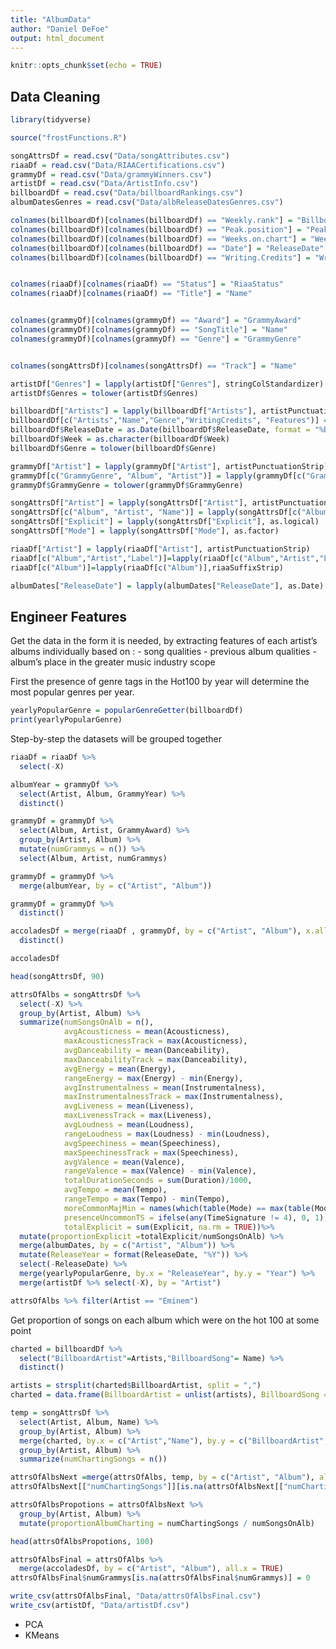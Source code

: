 ```yaml
---
title: "AlbumData"
author: "Daniel DeFoe"
output: html_document
---
```


```r
knitr::opts_chunk$set(echo = TRUE)
```

## Data Cleaning  

```r
library(tidyverse)

source("frostFunctions.R")
```


```r
songAttrsDf = read.csv("Data/songAttributes.csv")
riaaDf = read.csv("Data/RIAACertifications.csv")
grammyDf = read.csv("Data/grammyWinners.csv")
artistDf = read.csv("Data/ArtistInfo.csv")
billboardDf = read.csv("Data/billboardRankings.csv")
albumDatesGenres = read.csv("Data/albReleaseDatesGenres.csv")
```



```r
colnames(billboardDf)[colnames(billboardDf) == "Weekly.rank"] = "BillboardWeekRank"
colnames(billboardDf)[colnames(billboardDf) == "Peak.position"] = "PeakPosBillboard"
colnames(billboardDf)[colnames(billboardDf) == "Weeks.on.chart"] = "WeeksOnBillboard"
colnames(billboardDf)[colnames(billboardDf) == "Date"] = "ReleaseDate"
colnames(billboardDf)[colnames(billboardDf) == "Writing.Credits"] = "WritingCredits"


colnames(riaaDf)[colnames(riaaDf) == "Status"] = "RiaaStatus"
colnames(riaaDf)[colnames(riaaDf) == "Title"] = "Name"


colnames(grammyDf)[colnames(grammyDf) == "Award"] = "GrammyAward"
colnames(grammyDf)[colnames(grammyDf) == "SongTitle"] = "Name"
colnames(grammyDf)[colnames(grammyDf) == "Genre"] = "GrammyGenre"


colnames(songAttrsDf)[colnames(songAttrsDf) == "Track"] = "Name"
```




```r
artistDf["Genres"] = lapply(artistDf["Genres"], stringColStandardizer)
artistDf$Genres = tolower(artistDf$Genres)

billboardDf["Artists"] = lapply(billboardDf["Artists"], artistPunctuationStrip)
billboardDf[c("Artists","Name","Genre","WritingCredits", "Features")] = lapply(billboardDf[c("Artists","Name","Genre","WritingCredits", "Features")], stringColStandardizer) #not lyrics
billboardDf$ReleaseDate = as.Date(billboardDf$ReleaseDate, format = "%B %d, %Y")
billboardDf$Week = as.character(billboardDf$Week)
billboardDf$Genre = tolower(billboardDf$Genre)

grammyDf["Artist"] = lapply(grammyDf["Artist"], artistPunctuationStrip)
grammyDf[c("GrammyGenre", "Album", "Artist")] = lapply(grammyDf[c("GrammyGenre", "Album",  "Artist")],stringColStandardizer)
grammyDf$GrammyGenre = tolower(grammyDf$GrammyGenre)

songAttrsDf["Artist"] = lapply(songAttrsDf["Artist"], artistPunctuationStrip)
songAttrsDf[c("Album", "Artist", "Name")] = lapply(songAttrsDf[c("Album", "Artist", "Name")], stringColStandardizer)
songAttrsDf["Explicit"] = lapply(songAttrsDf["Explicit"], as.logical)
songAttrsDf["Mode"] = lapply(songAttrsDf["Mode"], as.factor)

riaaDf["Artist"] = lapply(riaaDf["Artist"], artistPunctuationStrip)
riaaDf[c("Album","Artist","Label")]=lapply(riaaDf[c("Album","Artist","Label")],stringColStandardizer)
riaaDf[c("Album")]=lapply(riaaDf[c("Album")],riaaSuffixStrip)

albumDates["ReleaseDate"] = lapply(albumDates["ReleaseDate"], as.Date)

```





## Engineer Features
Get the data in the form it is needed, by extracting features of each artist's albums individually based on :
  - song qualities
  - previous album qualities
  - album's place in the greater music industry scope
  
First the presence of genre tags in the Hot100 by year will determine the most popular genres per year. 
```r
yearlyPopularGenre = popularGenreGetter(billboardDf)
print(yearlyPopularGenre)
```

Step-by-step the datasets will be grouped together

```r
riaaDf = riaaDf %>%
  select(-X)
```

```r
albumYear = grammyDf %>%
  select(Artist, Album, GrammyYear) %>% 
  distinct()
```

```r
grammyDf = grammyDf %>%
  select(Album, Artist, GrammyAward) %>%
  group_by(Artist, Album) %>%
  mutate(numGrammys = n()) %>% 
  select(Album, Artist, numGrammys) 
```
```r
grammyDf = grammyDf %>%
  merge(albumYear, by = c("Artist", "Album"))
```



```r
grammyDf = grammyDf %>%
  distinct()

accoladesDf = merge(riaaDf , grammyDf, by = c("Artist", "Album"), x.all = TRUE) %>% 
  distinct()

```
```r
accoladesDf
```


```r
head(songAttrsDf, 90)

attrsOfAlbs = songAttrsDf %>%
  select(-X) %>%
  group_by(Artist, Album) %>%
  summarize(numSongsOnAlb = n(), 
            avgAcousticness = mean(Acousticness), 
            maxAcousticnessTrack = max(Acousticness),
            avgDanceability = mean(Danceability),
            maxDanceabilityTrack = max(Danceability), 
            avgEnergy = mean(Energy), 
            rangeEnergy = max(Energy) - min(Energy), 
            avgInstrumentalness = mean(Instrumentalness),
            maxInstrumentalnessTrack = max(Instrumentalness), 
            avgLiveness = mean(Liveness), 
            maxLivenessTrack = max(Liveness),
            avgLoudness = mean(Loudness),
            rangeLoudness = max(Loudness) - min(Loudness),
            avgSpeechiness = mean(Speechiness), 
            maxSpeechinessTrack = max(Speechiness),
            avgValence = mean(Valence), 
            rangeValence = max(Valence) - min(Valence), 
            totalDurationSeconds = sum(Duration)/1000, 
            avgTempo = mean(Tempo), 
            rangeTempo = max(Tempo) - min(Tempo), 
            moreCommonMajMin = names(which(table(Mode) == max(table(Mode)))[1]), 
            presenceUncommonTS = ifelse(any(TimeSignature != 4), 0, 1), 
            totalExplicit = sum(Explicit, na.rm = TRUE))%>%
  mutate(proportionExplicit =totalExplicit/numSongsOnAlb) %>% 
  merge(albumDates, by = c("Artist", "Album")) %>%
  mutate(ReleaseYear = format(ReleaseDate, "%Y")) %>%
  select(-ReleaseDate) %>%
  merge(yearlyPopularGenre, by.x = "ReleaseYear", by.y = "Year") %>% 
  merge(artistDf %>% select(-X), by = "Artist") 

attrsOfAlbs %>% filter(Artist == "Eminem")
```


Get proportion of songs on each album which were on the hot 100 at some point
```r
charted = billboardDf %>% 
  select("BillboardArtist"=Artists,"BillboardSong"= Name) %>% 
  distinct()

artists = strsplit(charted$BillboardArtist, split = ",")
charted = data.frame(BillboardArtist = unlist(artists), BillboardSong = rep(charted$BillboardSong,sapply(artists, length)))

temp = songAttrsDf %>%
  select(Artist, Album, Name) %>%
  group_by(Artist, Album) %>% 
  merge(charted, by.x = c("Artist","Name"), by.y = c("BillboardArtist", "BillboardSong") ) %>%
  group_by(Artist, Album) %>%
  summarize(numChartingSongs = n())

attrsOfAlbsNext =merge(attrsOfAlbs, temp, by = c("Artist", "Album"), all.x = TRUE)
attrsOfAlbsNext[["numChartingSongs"]][is.na(attrsOfAlbsNext[["numChartingSongs"]])] = 0

attrsOfAlbsPropotions = attrsOfAlbsNext %>% 
  group_by(Artist, Album) %>%
  mutate(proportionAlbumCharting = numChartingSongs / numSongsOnAlb)

head(attrsOfAlbsPropotions, 100)
```

```r
attrsOfAlbsFinal = attrsOfAlbs %>%
  merge(accoladesDf, by = c("Artist", "Album"), all.x = TRUE)
attrsOfAlbsFinal$numGrammys[is.na(attrsOfAlbsFinal$numGrammys)] = 0

```


```r
write_csv(attrsOfAlbsFinal, "Data/attrsOfAlbsFinal.csv")
write_csv(artistDf, "Data/artistDf.csv")
```

- PCA 
- KMeans